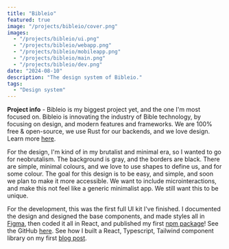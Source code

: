 ```yaml
---
title: "Bibleio"
featured: true
image: "/projects/bibleio/cover.png"
images:
  - "/projects/bibleio/ui.png"
  - "/projects/bibleio/webapp.png"
  - "/projects/bibleio/mobileapp.png"
  - "/projects/bibleio/main.png"
  - "/projects/bibleio/dev.png"
date: "2024-08-10"
description: "The design system of Bibleio."
tags:
  - "Design system"
---
```


**Project info** - Bibleio is my biggest project yet, and the one I'm most focused on. Bibleio is innovating the industry of Bible technology, by focusing on design, and modern features and frameworks. We are 100% free & open-source, we use Rust for our backends, and we love design. Learn more [here](https://bibleio.com).

For the design, I'm kind of in my brutalist and minimal era, so I wanted to go for neobrutalism. The background is gray, and the borders are black. There are simple, minimal colours, and we love to use shapes to define us, and for some colour. The goal for this design is to be easy, and simple, and soon we plan to make it more accessible. We want to include microinteractions, and make this not feel like a generic minimalist app. We still want this to be unique.

For the development, this was the first full UI kit I've finished. I documented the design and designed the base components, and made styles all in [Figma](https://www.figma.com/community/file/1398417551065522372/bibleio-design-kit), then coded it all in React, and published my first [npm package](https://npmjs.com/@bibleio/design)! See the GitHub [here](https://github.com/bibleio/design). See how I built a React, Typescript, Tailwind component library on my first [blog post](/journal/compiling-a-react-component-library).
